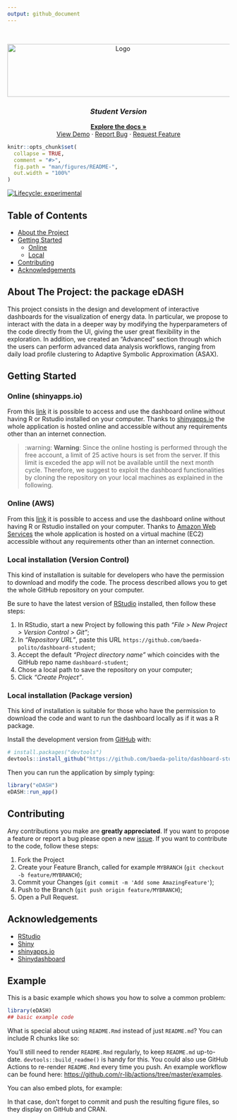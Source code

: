 ```yaml
---
output: github_document
---
```


<!-- README.md is generated from README.Rmd. Please edit that file -->

<!-- PROJECT LOGO -->
<br />
<p align="center">
  <a href="www.google.it">
    <img src="docs/reference/figures/BAEDA-logo-dashboard.png" alt="Logo" width="508" height="120">
  </a>
  <h3 align="center"> <i> Student Version </i> </h3>
  <p align="center">
    <a href="https://github.com/baeda-polito/BAEDA_DASHBOARD_STUDENTS"><strong>Explore the docs »</strong></a>
    <br>
    <a href="https://roberto-chiosa.shinyapps.io/BAEDA_DASHBOARD_STUDENTS/">View Demo</a>
    ·
    <a href="https://github.com/baeda-polito/BAEDA_DASHBOARD_STUDENTS/issues">Report Bug</a>
    ·
    <a href="https://github.com/baeda-polito/BAEDA_DASHBOARD_STUDENTS/issues">Request Feature</a>
  </p>
</p>

```r
knitr::opts_chunk$set(
  collapse = TRUE,
  comment = "#>",
  fig.path = "man/figures/README-",
  out.width = "100%"
)
```

<!-- badges: start -->
[![Lifecycle: experimental](https://img.shields.io/badge/lifecycle-experimental-orange.svg)](https://lifecycle.r-lib.org/articles/stages.html#experimental)
<!-- badges: end -->

<!-- TABLE OF CONTENTS -->
## Table of Contents

* [About the Project](#about-the-project)
* [Getting Started](#getting-started)
  * [Online](#online)
  * [Local](#local)
* [Contributing](#contributing)
* [Acknowledgements](#acknowledgements)

<!-- ABOUT THE PROJECT -->
## About The Project: the package eDASH
This project consists in the design and development of interactive dashboards for the visualization of energy data. In particular, we propose to interact with the data in a deeper way by modifying the hyperparameters of the code directly from the UI, giving the user great flexibility in the exploration. In addition, we created an "Advanced" section through which the users can perform advanced data analysis workflows, ranging from daily load profile clustering to Adaptive Symbolic Approximation (ASAX).

<!-- GETTING STARTED -->
## Getting Started

### Online (shinyapps.io)
From this [link](https://roberto-chiosa.shinyapps.io/BAEDA_DASHBOARD_STUDENTS/) it is possible to access and use the dashboard online without having R or Rstudio installed on your computer. Thanks to [shinyapps.io](https://www.shinyapps.io/) the whole application is hosted online and accessible without any requirements other than an internet connection.

> :warning: **Warning**: Since the online hosting is performed through the free account, a limit of 25 active hours is set from the server. If this limit is exceded the app will not be available untill the next month cycle. Therefore, we suggest to exploit the dashboard functionalities by cloning the repository on your local machines as explained in the following.

### Online (AWS)
From this [link](https://roberto-chiosa.shinyapps.io/BAEDA_DASHBOARD_STUDENTS/) it is possible to access and use the dashboard online without having R or Rstudio installed on your computer. Thanks to [Amazon Web Services](https://aws.amazon.com/it/) the whole application is hosted on a virtual machine (EC2) accessible without any requirements other than an internet connection.

### Local installation (Version Control)
This kind of installation is suitable for developers who have the permission to download and modify the code. The process described allows you to get the whole GitHub repository on your computer.

Be sure to have the latest version of [RStudio](https://rstudio.com/products/rstudio/) installed, then follow these steps:

1. In RStudio, start a new Project by following this path _"File > New Project > Version Control > Git"_;
2. In _"Repository URL"_, paste this URL `https://github.com/baeda-polito/dashboard-student`;
3. Accept the default _"Project directory name"_ which coincides with the GitHub repo name `dashboard-student`;
4. Chose a local path to save the repository on your computer;
5. Click _"Create Project"_.

### Local installation (Package version)
This kind of installation is suitable for those who have the permission to download the code and want to run the dashboard locally as if it was a R package.

Install the development version from [GitHub](https://github.com/) with:

``` r
# install.packages("devtools")
devtools::install_github("https://github.com/baeda-polito/dashboard-student")
```

Then you can run the application by simply typing:
``` r
library("eDASH")
eDASH::run_app()
```

<!-- CONTRIBUTING -->
## Contributing
Any contributions you make are **greatly appreciated**. If you want to propose a feature or report a bug please open a new [issue](https://github.com/baeda-polito/BAEDA_DASHBOARD_STUDENTS/issues). If you want to contribute to the code, follow these steps:

1. Fork the Project
2. Create your Feature Branch, called for example `MYBRANCH`  (`git checkout -b feature/MYBRANCH`);
3. Commit your Changes (`git commit -m 'Add some AmazingFeature'`);
4. Push to the Branch (`git push origin feature/MYBRANCH`);
5. Open a Pull Request.

<!-- ACKNOWLEDGEMENTS -->
## Acknowledgements

* [RStudio](https://rstudio.com/)
* [Shiny](https://shiny.rstudio.com/)
* [shinyapps.io](https://www.shinyapps.io/)
* [Shinydashboard](https://rstudio.github.io/shinydashboard/)


## Example

This is a basic example which shows you how to solve a common problem:

```r
library(eDASH)
## basic example code
```

What is special about using `README.Rmd` instead of just `README.md`? You can include R chunks like so:


You'll still need to render `README.Rmd` regularly, to keep `README.md` up-to-date. `devtools::build_readme()` is handy for this. You could also use GitHub Actions to re-render `README.Rmd` every time you push. An example workflow can be found here: <https://github.com/r-lib/actions/tree/master/examples>.

You can also embed plots, for example:

In that case, don't forget to commit and push the resulting figure files, so they display on GitHub and CRAN.



<!-- MARKDOWN LINKS & IMAGES -->
<!-- https://www.markdownguide.org/basic-syntax/#reference-style-links -->
[contributors-shield]: https://img.shields.io/github/contributors/baeda-polito/BAEDA_DASHBOARD_STUDENTS.svg?style=flat-square
[contributors-url]: https://github.com/baeda-polito/BAEDA_DASHBOARD_STUDENTS/graphs/contributors
[forks-shield]: https://img.shields.io/github/forks/baeda-polito/BAEDA_DASHBOARD_STUDENTS.svg?style=flat-square
[forks-url]: https://github.com/baeda-polito/BAEDA_DASHBOARD_STUDENTS/network/members
[stars-shield]: https://img.shields.io/github/stars/baeda-polito/BAEDA_DASHBOARD_STUDENTS.svg?style=flat-square
[stars-url]: https://github.com/baeda-polito/BAEDA_DASHBOARD_STUDENTS/stargazers
[issues-shield]: https://img.shields.io/github/issues/baeda-polito/BAEDA_DASHBOARD_STUDENTS.svg?style=flat-square
[issues-url]: https://github.com/baeda-polito/BAEDA_DASHBOARD_STUDENTS/issues
[license-shield]: https://img.shields.io/github/license/baeda-polito/BAEDA_DASHBOARD_STUDENTS.svg?style=flat-square
[license-url]: https://github.com/baeda-polito/BAEDA_DASHBOARD_STUDENTS/blob/master/LICENSE.txt
[linkedin-shield]: https://img.shields.io/badge/-LinkedIn-black.svg?style=flat-square&logo=linkedin&colorB=555
[linkedin-url]: https://linkedin.com/in/baeda-polito
[product-screenshot]: docs/readme/screenshot.png


